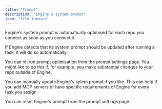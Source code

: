 ```yaml
---
title: "Prompt"
description: "Engine's system prompt"
icon: "file-invoice"
---
```


Engine's system prompt is automatically optimised for each repo you connect as soon as you connect it.

If Engine detects that its system prompt should be updated after running a task, it will do so automatically.

You can re-run prompt optimisation from the prompt settings page. You might like to do this if, for example, you make substantial changes to your repo outside of Engine.

You can manually update Engine's sytem prompt if you like. This can help if you add MCP servers or have specific requirements of Engine for every task you assign.

<Info>
  You can reset Engine's prompt from the prompt settings page
</Info>